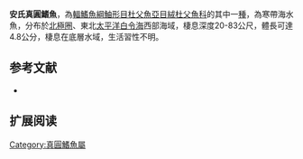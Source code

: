 {{Speciesbox
| name = 安氏真圓鰭魚
| image = 
| image_width = 250px
| status = NE
| status_system = IUCN3.1
| genus = Eumicrotremus
| species = andriashevi
| authority = [[Perminov|Perminov]], 1936
| synonyms = *''Eumicrotremus orbis andriashevi,Perminov, 1936''
}}

'''安氏真圓鰭魚'''，為[[輻鰭魚綱|輻鰭魚綱]][[鮋形目|鮋形目]][[杜父魚亞目|杜父魚亞目]][[絨杜父魚科|絨杜父魚科]]的其中一[[種|種]]，為寒帶海水魚，分布於[[北極圈|北極圈]]、東北[[太平洋|太平洋]][[白令海|白令海]]西部海域，棲息深度20-83公尺，體長可達4.8公分，棲息在底層水域，生活習性不明。
==参考文献==
*{{FishBase_species|genus=Eumicrotremus|species=andriashevi|year=2014|month=5}}

== 扩展阅读 ==
{{refbegin}}
{{wikispecies-inline|Eumicrotremus andriashevi|安氏真圓鰭魚}}
{{refend}}

{{Wikispecies|Eumicrotremus andriashevi}}
{{Taxonbar|from=Q2249867}}

[[Category:真圓鰭魚屬|Category:真圓鰭魚屬]]


{{魚類小作品}}